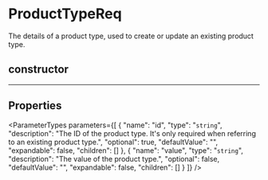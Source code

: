 
# ProductTypeReq

The details of a product type, used to create or update an existing product type.

## constructor

___

## Properties

<ParameterTypes parameters={[
  {
    "name": "id",
    "type": "`string`",
    "description": "The ID of the product type. It's only required when referring to an existing product type.",
    "optional": true,
    "defaultValue": "",
    "expandable": false,
    "children": []
  },
  {
    "name": "value",
    "type": "`string`",
    "description": "The value of the product type.",
    "optional": false,
    "defaultValue": "",
    "expandable": false,
    "children": []
  }
]} />
